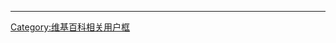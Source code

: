 {{userbox
| border-c      = #001c00
| id            = 政教<br>合一
| id-c          = #001c00
| id-fc         = white
| info          = 该用户支持'''[[政教合一|<span style="color:#001c00>政教合一</span>]]'''。
| info-c        = white
| info-fc       = #001c00
| info-s        = 10
}}
<noinclude>
<div style="clear:both">
----
<includeonly>[[Category:支持政教合一的维基人|{{PAGENAME}}]]</includeonly>
<div style="clear:both">
<noinclude>[[Category:维基百科相关用户框]]</noinclude>